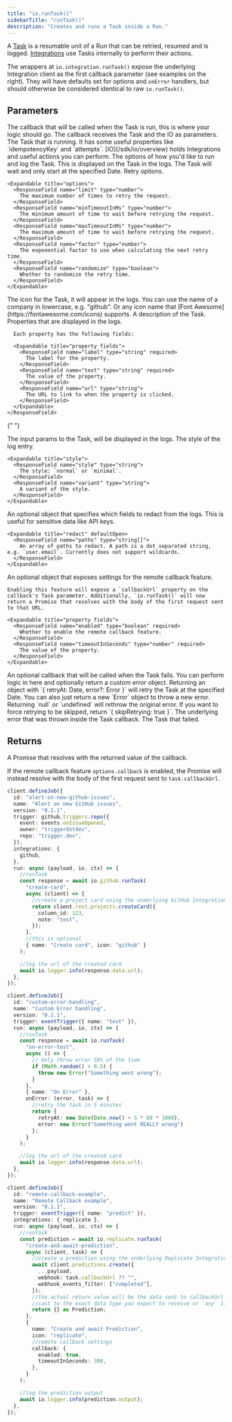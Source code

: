```yaml
---
title: "io.runTask()"
sidebarTitle: "runTask()"
description: "Creates and runs a Task inside a Run."
---
```


A [Task](/documentation/concepts/tasks) is a resumable unit of a Run that can be retried, resumed and is logged. [Integrations](/integrations) use Tasks internally to perform their actions.

The wrappers at `io.integration.runTask()` expose the underlying Integration client as the first callback parameter (see examples on the right). They will have defaults set for options and `onError` handlers, but should otherwise be considered identical to raw `io.runTask()`.

## Parameters

<Snippet file="stable-key-param.mdx" />

<ResponseField name="callback" type="function" required>
  The callback that will be called when the Task is run, this is where your logic should go. The callback receives
  the Task and the IO as parameters.

  <Expandable title="arguments">
    <ResponseField name="task" type="Task">
      The Task that is running. It has some useful properties like `idempotencyKey` and `attempts`.
    </ResponseField>
    <ResponseField name="io" type="IO">
      [IO](/sdk/io/overview) holds Integrations and useful actions you can perform.
    </ResponseField>
  </Expandable>
</ResponseField>

<ResponseField name="options" type="object">
  The options of how you'd like to run and log the Task.

<Expandable title="options">
  <ResponseField name="name" type="string">
    This is displayed on the Task in the logs.
  </ResponseField>
  <ResponseField name="delayUntil" type="date">
    The Task will wait and only start at the specified Date.
  </ResponseField>
  <ResponseField name="retry" type="object">
    Retry options.

    <Expandable title="options">
      <ResponseField name="limit" type="number">
        The maximum number of times to retry the request.
      </ResponseField>
      <ResponseField name="minTimeoutInMs" type="number">
        The minimum amount of time to wait before retrying the request.
      </ResponseField>
      <ResponseField name="maxTimeoutInMs" type="number">
        The maximum amount of time to wait before retrying the request.
      </ResponseField>
      <ResponseField name="factor" type="number">
        The exponential factor to use when calculating the next retry time.
      </ResponseField>
      <ResponseField name="randomize" type="boolean">
        Whether to randomize the retry time.
      </ResponseField>
    </Expandable>

  </ResponseField>
  <ResponseField name="icon" type="string">
    The icon for the Task, it will appear in the logs. You can use the name of a
    company in lowercase, e.g. "github". Or any icon name that [Font
    Awesome](https://fontawesome.com/icons) supports.
  </ResponseField>
  <ResponseField name="description" type="string">
    A description of the Task.
  </ResponseField>
    <ResponseField name="properties" type="array">
      Properties that are displayed in the logs.

      Each property has the following fields:

      <Expandable title="property fields">
        <ResponseField name="label" type="string" required>
          The label for the property.
        </ResponseField>
        <ResponseField name="text" type="string" required>
          The value of the property.
        </ResponseField>
        <ResponseField name="url" type="string">
          The URL to link to when the property is clicked.
        </ResponseField>
      </Expandable>
    </ResponseField>

{" "}

<ResponseField name="params" type="any">
  The input params to the Task, will be displayed in the logs.
</ResponseField>

  <ResponseField name="style" type="object">
    The style of the log entry.

    <Expandable title="style">
      <ResponseField name="style" type="string">
        The style: `normal` or `minimal`.
      </ResponseField>
      <ResponseField name="variant" type="string">
        A variant of the style.
      </ResponseField>
    </Expandable>

  </ResponseField>

  <ResponseField name="redact" type="RedactOptions">
    An optional object that specifies which fields to redact from the logs. This is useful for sensitive data like API keys.

    <Expandable title="redact" defaultOpen>
      <ResponseField name="paths" type="string[]">
        An array of paths to redact. A path is a dot separated string, e.g. `user.email`. Currently does not support wildcards.
      </ResponseField>
    </Expandable>

  </ResponseField>

  <ResponseField name="callback" type="object">
    An optional object that exposes settings for the remote callback feature.

    Enabling this feature will expose a `callbackUrl` property on the callback's Task parameter. Additionally, `io.runTask()` will now return a Promise that resolves with the body of the first request sent to that URL.

    <Expandable title="property fields">
      <ResponseField name="enabled" type="boolean" required>
        Whether to enable the remote callback feature.
      </ResponseField>
      <ResponseField name="timeoutInSeconds" type="number" required>
        The value of the property.
      </ResponseField>
    </Expandable>

  </ResponseField>

</Expandable>
</ResponseField>

<ResponseField name="onError" type="function">
  An optional callback that will be called when the Task fails. You can perform
  logic in here and optionally return a custom error object. Returning an object with `{ retryAt: Date, error?: Error }` will retry the Task at the specified Date. You can also just return a new `Error` object to throw a new error. Returning `null` or `undefined` will rethrow the original error. If you want to force retrying to be skipped, return `{ skipRetrying: true }`.

  <Expandable title="arguments">
    <ResponseField name="error" type="unknown">
      The underlying error that was thrown inside the Task callback.
    </ResponseField>
    <ResponseField name="task" type="Task">
      The Task that failed.
    </ResponseField>
  </Expandable>
</ResponseField>

## Returns

A Promise that resolves with the returned value of the callback.

If the remote callback feature `options.callback` is enabled, the Promise will instead resolve with the body of the first request sent to `task.callbackUrl`.

<RequestExample>

```typescript Run a task
client.defineJob({
  id: "alert-on-new-github-issues",
  name: "Alert on new GitHub issues",
  version: "0.1.1",
  trigger: github.triggers.repo({
    event: events.onIssueOpened,
    owner: "triggerdotdev",
    repo: "trigger.dev",
  }),
  integrations: {
    github,
  },
  run: async (payload, io, ctx) => {
    //runTask
    const response = await io.github.runTask(
      "create-card",
      async (client) => {
        //create a project card using the underlying GitHub Integration client
        return client.rest.projects.createCard({
          column_id: 123,
          note: "test",
        });
      },
      //this is optional
      { name: "Create card", icon: "github" }
    );

    //log the url of the created card
    await io.logger.info(response.data.url);
  },
});
```

```typescript onError callback
client.defineJob({
  id: "custom-error-handling",
  name: "Custom Error handling",
  version: "0.1.1",
  trigger: eventTrigger({ name: "test" }),
  run: async (payload, io, ctx) => {
    //runTask
    const response = await io.runTask(
      "on-error-test",
      async () => {
        // Only throw error 50% of the time
        if (Math.random() > 0.5) {
          throw new Error("Something went wrong");
        }
      },
      { name: "On Error" },
      onError: (error, task) => {
        //retry the task in 5 minutes
        return {
          retryAt: new Date(Date.now() + 5 * 60 * 1000),
          error: new Error("Something went REALLY wrong")
        };
      }
    );

    //log the url of the created card
    await io.logger.info(response.data.url);
  },
});
```

```typescript Remote callbacks
client.defineJob({
  id: "remote-callback-example",
  name: "Remote Callback example",
  version: "0.1.1",
  trigger: eventTrigger({ name: "predict" }),
  integrations: { replicate },
  run: async (payload, io, ctx) => {
    //runTask
    const prediction = await io.replicate.runTask(
      "create-and-await-prediction",
      async (client, task) => {
        //create a prediction using the underlying Replicate Integration client
        await client.predictions.create({
          ...payload,
          webhook: task.callbackUrl ?? "",
          webhook_events_filter: ["completed"],
        });
        //the actual return value will be the data sent to callbackUrl
        //cast to the exact data type you expect to receive or `any` if unsure
        return {} as Prediction;
      },
      {
        name: "Create and await Prediction",
        icon: "replicate",
        //remote callback settings
        callback: {
          enabled: true,
          timeoutInSeconds: 300,
        },
      }
    );

    //log the prediction output
    await io.logger.info(prediction.output);
  },
});
```

</RequestExample>
